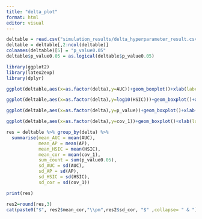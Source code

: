 ```yaml
---
title: "delta_plot"
format: html
editor: visual
---
```


```r
deltable = read.csv("simulation_results/delta_hyperparameter_result.csv",sep=",",check.names = FALSE)
deltable = deltable[,2:ncol(deltable)]
colnames(deltable)[5] = "p_value0.05"
deltable$p_value0.05 = as.logical(deltable$p_value0.05)
```

```r
library(ggplot2)
library(latex2exp)
library(dplyr)
```

```r
ggplot(deltable,aes(x=as.factor(delta),y=AUC))+geom_boxplot()+xlab(label=TeX("$delta$"))
```

```r
ggplot(deltable,aes(x=as.factor(delta),y=log10(HSIC)))+geom_boxplot()+xlab(label=TeX("$delta$"))

```

```r
ggplot(deltable,aes(x=as.factor(delta),y=p_value))+geom_boxplot()+xlab(label=TeX("$delta$"))

```

```r
ggplot(deltable,aes(x=as.factor(delta),y=cov_1))+geom_boxplot()+xlab(label=TeX("$delta$"))+ylab(label = TeX("$cor^2$"))

```

```r
res = deltable %>% group_by(delta) %>%
  summarise(mean_AUC = mean(AUC),
            mean_AP = mean(AP),
            mean_HSIC = mean(HSIC),
            mean_cor = mean(cov_1),
            sum_count = sum(p_value0.05),
            sd_AUC = sd(AUC),
            sd_AP = sd(AP),
            sd_HSIC = sd(HSIC),
            sd_cor = sd(cov_1))
```

```r
print(res)
```

```r
res2=round(res,3)
cat(paste0("$", res2$mean_cor,"\\pm",res2$sd_cor, "$" ,collapse= " & "))
```
